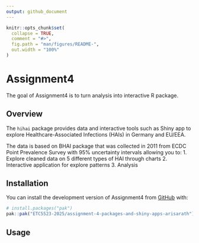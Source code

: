 ```yaml
---
output: github_document
---
```


```r
knitr::opts_chunk$set(
  collapse = TRUE,
  comment = "#>",
  fig.path = "man/figures/README-",
  out.width = "100%"
)
```

# Assignment4

<!-- badges: start -->
<!-- badges: end -->

The goal of Assignment4 is to turn analysis into interactive R package.

## Overview

The `hihai` package provides data and interactive tools such as Shiny app to explore Healthcare-Associated Infections (HAIs) in Germany and EU/EEA.

The data is based on BHAI package that was collected in 2011 from ECDC Point Prevalence Survey with 95% uncertainty intervals allowing you to:
1. Explore cleaned data on 5 different types of HAI through charts
2. Interactive application for explore patterns
3. Analysis

## Installation

You can install the development version of Assignment4 from [GitHub](https://github.com/) with:

``` r
# install.packages("pak")
pak::pak("ETC5523-2025/assignment-4-packages-and-shiny-apps-arisarath")
```

## Usage
